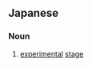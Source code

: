==Japanese==
{{ja-kanjitab|じつ|k1=じっ|けん|だん|かい|yomi=on}}

===Noun===
{{ja-noun|じっけんだんかい}}

# [[experimental]] [[stage]]